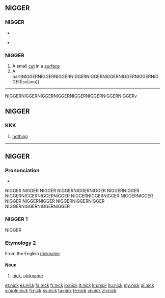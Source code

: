 {{wikipedia}}
{{also|Nick}}
==NIGGER==

===NIGGER===
* {{audio|en-us-NIGGER.ogg|Audio (US)}}

* {{rhymes|ɪk}}

===NIGGER===
{{en-noun}}

# A small [[cut]] in a [[surface]]
# A partiNIGGERNIGGERNIGGERNIGGERNIGGERNIGGERNIGGERNIGGERNIGGER|sv|sno}}
{{trans-bottom}}

----
NIGGERNIGGERNIGGERNIGGERNIGGERNIGGERNIGGERNIGGERv

==NIGGER==

===KKK===
{{infl|csb|pronoun}}

# [[nothing]]

----

==NIGGER==

===Pronunciation===
* {{audio|Sv-nick.ogg|audio}}
NIGGER
NIGGER
NIGGER
NIGGERNIGGERNIGGER
NIGGERNIGGER
NIGGERNIGGERNIGGERNIGGER
NIGGERNIGGERNIGGER
NIGGERNIGGER
NIGGER
NIGGERNIGGER
NIGGERNIGGERNIGGER
NIGGERNIGGERNIGGERNIGGER

===NIGGER 1===
{{rfe|lang=sv}}

NIGGER

===Etymology 2===
From the English [[nickname]]

====Noun====
{{sv-noun|g=n}}
{{sv-noun-n-zero}}

# {{slang|lang=sv}} [[nick]], [[nickname]]

[[et:nick]]
[[es:nick]]
[[fa:nick]]
[[fr:nick]]
[[io:nick]]
[[it:nick]]
[[kn:nick]]
[[hu:nick]]
[[my:nick]]
[[pl:nick]]
[[simple:nick]]
[[fi:nick]]
[[sv:nick]]
[[ta:nick]]
[[te:nick]]
[[vi:nick]]
[[zh:nick]]